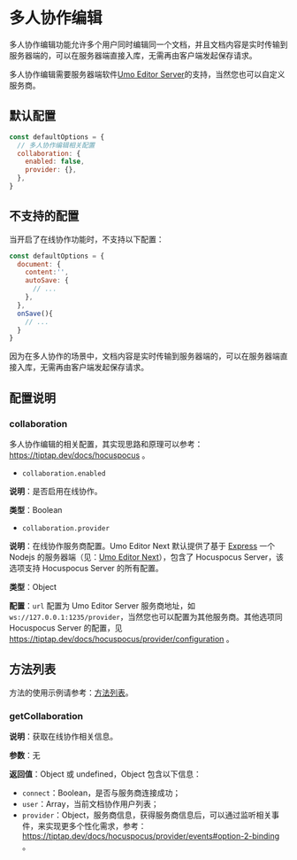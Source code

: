 # 多人协作编辑

多人协作编辑功能允许多个用户同时编辑同一个文档，并且文档内容是实时传输到服务器端的，可以在服务器端直接入库，无需再由客户端发起保存请求。

多人协作编辑需要服务器端软件[Umo Editor Server](../server)的支持，当然您也可以自定义服务商。

## 默认配置

``` js
const defaultOptions = {
  // 多人协作编辑相关配置
  collaboration: {
    enabled: false,
    provider: {},
  },
}
```

## 不支持的配置

当开启了在线协作功能时，不支持以下配置：

``` js
const defaultOptions = {
  document: {
    content:'',
    autoSave: {
      // ...
    },
  },
  onSave(){
    // ...
  }
}
```

因为在多人协作的场景中，文档内容是实时传输到服务器端的，可以在服务器端直接入库，无需再由客户端发起保存请求。



## 配置说明

### collaboration

多人协作编辑的相关配置，其实现思路和原理可以参考：https://tiptap.dev/docs/hocuspocus 。

- `collaboration.enabled`

**说明**：是否启用在线协作。

**类型**：Boolean

- `collaboration.provider`

**说明**：在线协作服务商配置。Umo Editor Next 默认提供了基于 [Express](https://expressjs.com/?hl=zh-CN) 一个 Nodejs 的服务器端（见：[Umo Editor Next](../server)），包含了 Hocuspocus Server，该选项支持 Hocuspocus Server 的所有配置。

**类型**：Object

**配置**：`url` 配置为 Umo Editor Server 服务商地址，如 `ws://127.0.0.1:1235/provider`，当然您也可以配置为其他服务商。其他选项同 Hocuspocus Server 的配置，见 https://tiptap.dev/docs/hocuspocus/provider/configuration 。

## 方法列表

方法的使用示例请参考：[方法列表](../methods)。

### getCollaboration

**说明**：获取在线协作相关信息。

**参数**：无

**返回值**：Object 或 undefined，Object 包含以下信息：
- `connect`：Boolean，是否与服务商连接成功；
- `user`：Array，当前文档协作用户列表；
- `provider`：Object，服务商信息，获得服务商信息后，可以通过监听相关事件，来实现更多个性化需求，参考：https://tiptap.dev/docs/hocuspocus/provider/events#option-2-binding 。



